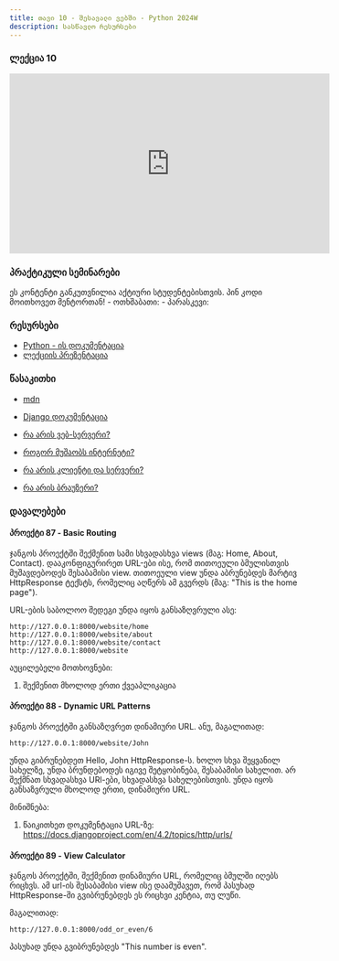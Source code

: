 ```yaml
---
title: თავი 10 - შესავალი ვებში - Python 2024W
description: სასწავლო რესურსები
---
```


### ლექცია 10
<iframe width="560" height="315" src="https://youtu.be/fY7xDuhMcRg" title="YouTube video player" frameBorder="0" allow="accelerometer; autoplay; clipboard-write; encrypted-media; gyroscope; picture-in-picture; web-share" allowFullScreen></iframe>

### პრაქტიკული სემინარები

<Card>
<PinCodeProtectedContent>
    <Locked>
        ეს კონტენტი განკუთვნილია აქტიური სტუდენტებისთვის.
        პინ კოდი მოითხოვეთ მენტორთან!
    </Locked>
    <Unlocked>
        - ოთხშაბათი:
        - პარასკევი:
    </Unlocked>
</PinCodeProtectedContent>
</Card>

### რესურსები
- [Python - ის დოკუმენტაცია](https://docs.python.org/3/library/)
- [ლექციის პრეზენტაცია]()

### წასაკითხი
- [mdn](https://developer.mozilla.org/en-US/)
- [Django დოკუმენტაცია](https://docs.djangoproject.com/en/4.2/)

- [რა არის ვებ-სერვერი?](https://developer.mozilla.org/en-US/docs/Learn/Common_questions/Web_mechanics/Pages_sites_servers_and_search_engines)
- [როგორ მუშაობს ინტერნეტი?](https://developer.mozilla.org/en-US/docs/Learn/Common_questions/Web_mechanics/How_does_the_Internet_work)
- [რა არის კლიენტი და სერვერი?](https://developer.mozilla.org/en-US/docs/Learn/Getting_started_with_the_web/How_the_Web_works#clients_and_servers)
- [რა არის ბრაუზერი?](https://www.youtube.com/watch?v=BrXPcaRlBqo)

### დავალებები

#### პროექტი 87 - Basic Routing
ჯანგოს პროექტში შექმენით სამი სხვადასხვა views (მაგ: Home, About, Contact).
დააკონფიგურირეთ URL-ები ისე, რომ თითოეული ბმულისთვის მუშავდებოდეს შესაბამისი view.
თითოეული view უნდა აბრუნებდეს მარტივ HttpResponse ტექსტს, რომელიც აღწერს ამ გვერდს (მაგ: "This is the home page").

URL-ების საბოლოო შედეგი უნდა იყოს განსაზღვრული ასე:
```shell
http://127.0.0.1:8000/website/home
http://127.0.0.1:8000/website/about
http://127.0.0.1:8000/website/contact
http://127.0.0.1:8000/website
```

აუცილებელი მოთხოვნები:
1. შექმენით მხოლოდ ერთი ქვეაპლიკაცია


#### პროექტი 88 - Dynamic URL Patterns

ჯანგოს პროექტში განსაზღვრეთ დინამიური URL. ანუ, მაგალითად:

```shell
http://127.0.0.1:8000/website/John
```

უნდა გიბრუნებდეთ Hello, John HttpResponse-ს. ხოლო სხვა შეყვანილ სახელზე, უნდა ბრუნდებოდეს იგივე შეტყობინება, შესაბამისი სახელით.
არ შექმნათ სხვადასხვა URl-ები, სხვადასხვა სახელებისთვის. უნდა იყოს განსაზვრული მხოლოდ ერთი, დინამიური URL.

მინიშნება:
1. წაიკითხეთ დოკუმენტაცია URL-ზე: https://docs.djangoproject.com/en/4.2/topics/http/urls/

#### პროექტი 89 - View Calculator

ჯანგოს პროექტში, შექმენით დინამიური URL, რომელიც ბმულში იღებს რიცხვს. ამ url-ის შესაბამისი view ისე დაამუშავეთ, რომ პასუხად HttpResponse-ში გვიბრუნებდეს ეს რიცხვი კენტია, თუ ლუწი.

მაგალითად:
```shell
http://127.0.0.1:8000/odd_or_even/6
```

პასუხად უნდა გვიბრუნებდეს "This number is even".
